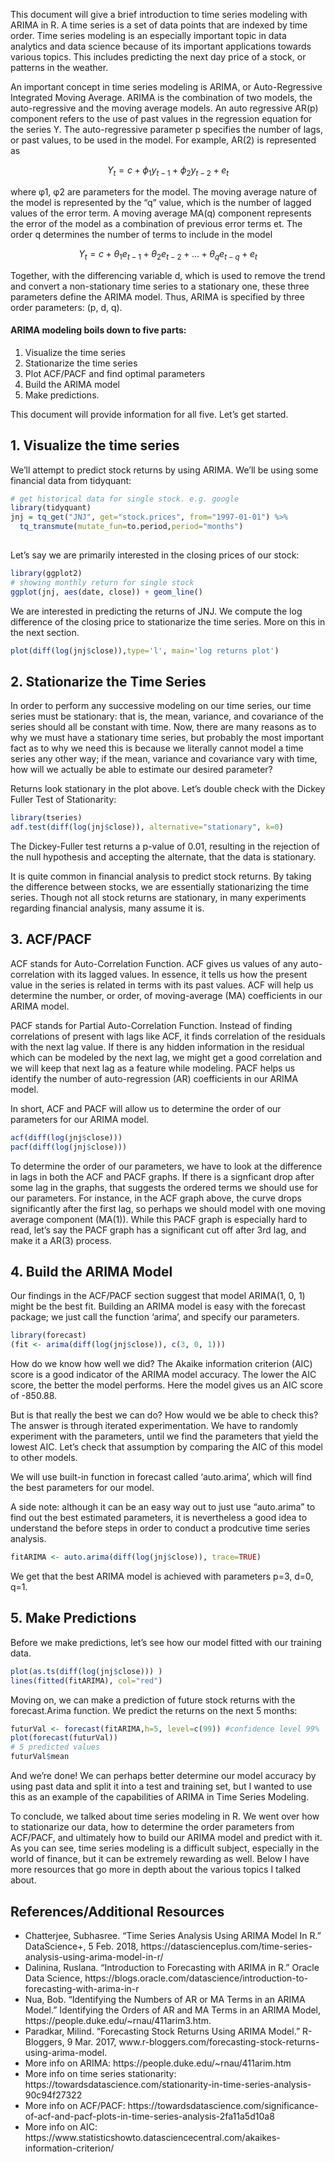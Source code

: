 This document will give a brief introduction to time series modeling with ARIMA in R. A time series is a set of data points that are indexed by time order. Time series modeling is an especially important topic in data analytics and data science because of its important applications towards various topics. This includes predicting the next day price of a stock, or patterns in the weather. 

An important concept in time series modeling is ARIMA, or Auto-Regressive Integrated Moving Average. ARIMA is the combination of two models, the auto-regressive and the moving average models. 
An auto regressive AR(p) component refers to the use of past values in the regression equation for the series Y. The auto-regressive parameter p specifies the number of lags, or past values, to be used in the model. For example, AR(2) is represented as

$$Y_t = c + \phi_1y_{t-1} + \phi_2 y_{t-2}+ e_t$$

where φ1, φ2 are parameters for the model. The moving average nature of the model is represented by the “q” value, which is the number of lagged values of the error term. A moving average MA(q) component represents the error of the model as a combination of previous error terms et. The order q determines the number of terms to include in the model

$$Y_t = c + \theta_1 e_{t-1} + \theta_2 e_{t-2} +...+ \theta_q e_{t-q}+ e_t$$

Together, with the differencing variable d, which is used to remove the trend and convert a non-stationary time series to a stationary one, these three parameters define the ARIMA model. Thus, ARIMA is specified by three order parameters: (p, d, q). 

#### ARIMA modeling boils down to five parts: {.unnumbered}
1. Visualize the time series 
2. Stationarize the time series 
3. Plot ACF/PACF and find optimal parameters 
4. Build the ARIMA model 
5. Make predictions. 

This document will provide information for all five. Let's get started. 

## 1. Visualize the time series

We'll attempt to predict stock returns by using ARIMA. We'll be using some financial data from tidyquant:
```r
# get historical data for single stock. e.g. google
library(tidyquant)
jnj = tq_get("JNJ", get="stock.prices", from="1997-01-01") %>%
  tq_transmute(mutate_fun=to.period,period="months")
  
```


Let's say we are primarily interested in the closing prices of our stock:
```r
library(ggplot2)
# showing monthly return for single stock
ggplot(jnj, aes(date, close)) + geom_line()

```

We are interested in predicting the returns of JNJ. We compute the log difference of the closing price to stationarize the time series. More on this in the next section.
```r
plot(diff(log(jnj$close)),type='l', main='log returns plot')
```

## 2. Stationarize the Time Series

In order to perform any successive modeling on our time series, our time series must be stationary: that is, the mean, variance, and covariance of the series should all be constant with time. Now, there are many reasons as to why we must have a stationary time series, but probably the most important fact as to why we need this is because we literally cannot model a time series any other way; if the mean, variance and covariance vary with time, how will we actually be able to estimate our desired parameter? 

Returns look stationary in the plot above. Let's double check with the Dickey Fuller Test of Stationarity:
```r
library(tseries)
adf.test(diff(log(jnj$close)), alternative="stationary", k=0)
```

The Dickey-Fuller test returns a p-value of 0.01, resulting in the rejection of the null hypothesis and accepting the alternate, that the data is stationary.

It is quite common in financial analysis to predict stock returns. By taking the difference between stocks, we are essentially stationarizing the time series. Though not all stock returns are  stationary, in many experiments regarding financial analysis, many assume it is.

## 3. ACF/PACF

ACF stands for Auto-Correlation Function. ACF gives us values of any auto-correlation with its lagged values. In essence, it tells us how the present value in the series is related in terms with its past values. ACF will help us determine the number, or order, of moving-average (MA) coefficients in our ARIMA model.

PACF stands for Partial Auto-Correlation Function. Instead of finding correlations of present with lags like ACF, it finds correlation of the residuals with the next lag value. If there is any hidden information in the residual which can be modeled by the next lag, we might get a good correlation and we will keep that next lag as a feature while modeling. PACF helps us identify the number of auto-regression (AR) coefficients in our ARIMA model.

In short, ACF and PACF will allow us to determine the order of our parameters for our ARIMA model.
```r
acf(diff(log(jnj$close)))
pacf(diff(log(jnj$close)))
```

To determine the order of our parameters, we have to look at the difference in lags in both the ACF and PACF graphs. If there is a signficant drop after some lag in the graphs, that suggests the ordered terms we should use for our parameters. For instance, in the ACF graph above, the curve drops significantly after the first lag, so perhaps we should model with one moving average component (MA(1)). While this PACF graph is especially hard to read, let's say the PACF graph has a significant cut off after 3rd lag, and make it a AR(3) process.

## 4. Build the ARIMA Model

Our findings in the ACF/PACF section suggest that model ARIMA(1, 0, 1) might be the best fit. Building an ARIMA model is easy with the forecast package; we just call the function 'arima', and specify our parameters.
```r
library(forecast)
(fit <- arima(diff(log(jnj$close)), c(3, 0, 1)))
```

How do we know how well we did? The Akaike information criterion (AIC) score is a good indicator of the ARIMA model accuracy. The lower the AIC score, the better the model performs. Here the model gives us an AIC score of -850.88.

But is that really the best we can do? How would we be able to check this? The answer is through iterated experimentation. We have to randomly experiment with the parameters, until we find the parameters that yield the lowest AIC. Let's check that assumption by comparing the AIC of this model to other models.   

We will use built-in function in forecast called 'auto.arima', which will find the best parameters for our model.

A side note: although it can be an easy way out to just use "auto.arima" to find out the best estimated parameters, it is nevertheless a good idea to understand the before steps in order to conduct a prodcutive time series analysis.
```r
fitARIMA <- auto.arima(diff(log(jnj$close)), trace=TRUE)
```

We get that the best ARIMA model is achieved with parameters p=3, d=0, q=1. 

## 5. Make Predictions

Before we make predictions, let's see how our model fitted with our training data.
```r
plot(as.ts(diff(log(jnj$close))) )
lines(fitted(fitARIMA), col="red")
```

Moving on, we can make a prediction of future stock returns with the forecast.Arima function. We predict the returns on the next 5 months:
```r
futurVal <- forecast(fitARIMA,h=5, level=c(99)) #confidence level 99%
plot(forecast(futurVal))
# 5 predicted values
futurVal$mean
```

And we're done! We can perhaps better determine our model accuracy by using past data and split it into a test and training set, but I wanted to use this as an example of the capabilities of ARIMA in Time Series Modeling. 

To conclude, we talked about time series modeling in R. We went over how to stationarize our data, how to determine the order parameters from ACF/PACF, and ultimately how to build our ARIMA model and predict with it. As you can see, time series modeling is a difficult subject, especially in the world of finance, but it can be extremely rewarding as well. Below I have more resources that go more in depth about the various topics I talked about. 

## References/Additional Resources 

* Chatterjee, Subhasree. “Time Series Analysis Using ARIMA Model In R.” DataScience+, 5 Feb. 2018, https://datascienceplus.com/time-series-analysis-using-arima-model-in-r/
* Dalinina, Ruslana. “Introduction to Forecasting with ARIMA in R.” Oracle Data Science, https://blogs.oracle.com/datascience/introduction-to-forecasting-with-arima-in-r 
* Nua, Bob. “Identifying the Numbers of AR or MA Terms in an ARIMA Model.” Identifying the Orders of AR and MA Terms in an ARIMA Model, https://people.duke.edu/~rnau/411arim3.htm.
* Paradkar, Milind. “Forecasting Stock Returns Using ARIMA Model.” R-Bloggers, 9 Mar. 2017, www.r-bloggers.com/forecasting-stock-returns-using-arima-model.
* More info on ARIMA: https://people.duke.edu/~rnau/411arim.htm
* More info on time series stationarity: https://towardsdatascience.com/stationarity-in-time-series-analysis-90c94f27322
* More info on ACF/PACF: https://towardsdatascience.com/significance-of-acf-and-pacf-plots-in-time-series-analysis-2fa11a5d10a8
* More info on AIC: https://www.statisticshowto.datasciencecentral.com/akaikes-information-criterion/
